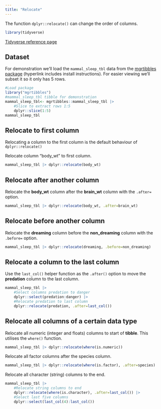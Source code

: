 ```yaml
---
title: "Relocate"
---
```


The function `dplyr::relocate()` can change the order of columns.

```r
library(tidyverse)
```

[Tidyverse reference page](https://dplyr.tidyverse.org//reference/relocate.html)

## Dataset

For demonstration we'll load the `mammal_sleep_tbl` data from the [mgrtibbles package](/datasets/mgrtibbles.qmd) (hyperlink includes install instructions). For easier viewing we'll subset it so it only has 5 rows.

```r
#Load package
library("mgrtibbles")
#mammal_sleep_tbl tibble for demonstration
mammal_sleep_tbl<- mgrtibbles::mammal_sleep_tbl |> 
    #Slice to extract rows 1:5
    dplyr::slice(1:5)
mammal_sleep_tbl
```

## Relocate to first column

Relocating a column to the first column is the default behaviour of `dplyr::relocate()`

Relocate column "body_wt" to first column.

```r
mammal_sleep_tbl |> dplyr::relocate(body_wt)
```

## Relocate after another column

Relocate the __body_wt__ column after the __brain_wt__ column with the `.after=` option.

```r
mammal_sleep_tbl |> dplyr::relocate(body_wt, .after=brain_wt)
```

## Relocate before another column

Relocate the __dreaming__ column before the __non_dreaming__ column with the `.before=` option.

```r
mammal_sleep_tbl |> dplyr::relocate(dreaming, .before=non_dreaming)
```

## Relocate a column to the last column

Use the `last_col()` helper function as the `.after()` option to move the __predation__ column to the last column.

```r
mammal_sleep_tbl |> 
    #Select columns predation to danger
    dplyr::select(predation:danger) |>
    #Relocate predation to last column
    dplyr::relocate(predation, .after=last_col())
```

## Relocate all columns of a certain data type

Relocate all numeric (integer and floats) columns to start of __tibble__.
This utilises the `where()` function.

```r
mammal_sleep_tbl |> dplyr::relocate(where(is.numeric))
```

Relocate all factor columns after the species column.

```r
mammal_sleep_tbl |> dplyr::relocate(where(is.factor), .after=species)
```

Relocate all character (string) columns to the end.

```r
mammal_sleep_tbl |> 
    #Relocate string columns to end
    dplyr::relocate(where(is.character), .after=last_col()) |>
    #Select last five columns
    dplyr::select(last_col(4):last_col())
```